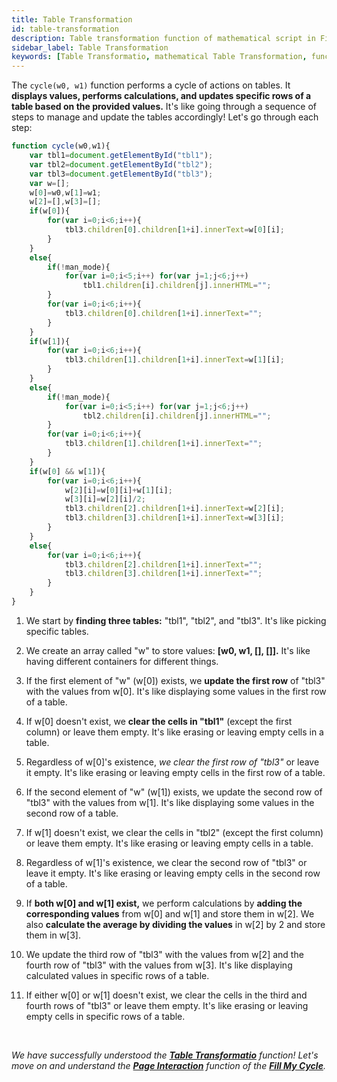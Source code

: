 ```yaml
---
title: Table Transformation
id: table-transformation
description: Table transformation function of mathematical script in Fill My Cycle Website 
sidebar_label: Table Transformation
keywords: [Table Transformatio, mathematical Table Transformation, function]
---
```


The `cycle(w0, w1)` function performs a cycle of actions on tables. It **displays values, performs calculations, and updates specific rows of a table based on the provided values.** It's like going through a sequence of steps to manage and update the tables accordingly!
Let's go through each step:

``` jsx title="script.js" {5-10,14-16,18,19,22-24,28-30,38-41,46-47} showLineNumbers
function cycle(w0,w1){
	var tbl1=document.getElementById("tbl1");
	var tbl2=document.getElementById("tbl2");
	var tbl3=document.getElementById("tbl3");
	var w=[];
	w[0]=w0,w[1]=w1;
	w[2]=[],w[3]=[];
	if(w[0]){
		for(var i=0;i<6;i++){
			tbl3.children[0].children[1+i].innerText=w[0][i];
		}
	}
	else{
		if(!man_mode){
			for(var i=0;i<5;i++) for(var j=1;j<6;j++)
				tbl1.children[i].children[j].innerHTML="";
		}
		for(var i=0;i<6;i++){
			tbl3.children[0].children[1+i].innerText="";
		}
	}
	if(w[1]){
		for(var i=0;i<6;i++){
			tbl3.children[1].children[1+i].innerText=w[1][i];
		}
	}
	else{
		if(!man_mode){
			for(var i=0;i<5;i++) for(var j=1;j<6;j++)
				tbl2.children[i].children[j].innerHTML="";
		}
		for(var i=0;i<6;i++){
			tbl3.children[1].children[1+i].innerText="";
		}
	}
	if(w[0] && w[1]){
		for(var i=0;i<6;i++){
			w[2][i]=w[0][i]+w[1][i];
			w[3][i]=w[2][i]/2;
			tbl3.children[2].children[1+i].innerText=w[2][i];
			tbl3.children[3].children[1+i].innerText=w[3][i];
		}
	}
	else{
		for(var i=0;i<6;i++){
			tbl3.children[2].children[1+i].innerText="";
			tbl3.children[3].children[1+i].innerText="";
		}
	}
}
```
1.	We start by **finding three tables:** "tbl1", "tbl2", and "tbl3". It's like picking specific tables.

2.	We create an array called "w" to store values: **[w0, w1, [], []].** It's like having different containers for different things.

3.	If the first element of "w" (w[0]) exists, we **update the first row** of "tbl3" with the values from w[0]. It's like displaying some values in the first row of a table.

4.	If w[0] doesn't exist, we **clear the cells in "tbl1"** (except the first column) or leave them empty. It's like erasing or leaving empty cells in a table.

5.	Regardless of w[0]'s existence, *we clear the first row of "tbl3"* or leave it empty. It's like erasing or leaving empty cells in the first row of a table.

6.	If the second element of "w" (w[1]) exists, we update the second row of "tbl3" with the values from w[1]. It's like displaying some values in the second row of a table.

7.	If w[1] doesn't exist, we clear the cells in "tbl2" (except the first column) or leave them empty. It's like erasing or leaving empty cells in a table.

8.	Regardless of w[1]'s existence, we clear the second row of "tbl3" or leave it empty. It's like erasing or leaving empty cells in the second row of a table.

9.	If **both w[0] and w[1] exist,** we perform calculations by **adding the corresponding values** from w[0] and w[1] and store them in w[2]. We also **calculate the average by dividing the values** in w[2] by 2 and store them in w[3].

10.	We update the third row of "tbl3" with the values from w[2] and the fourth row of "tbl3" with the values from w[3]. It's like displaying calculated values in specific rows of a table.

11.	If either w[0] or w[1] doesn't exist, we clear the cells in the third and fourth rows of "tbl3" or leave them empty. It's like erasing or leaving empty cells in specific rows of a table.

<br />
  
  _We have successfully understood the [**Table Transformatio**](table-transformation) function! Let's move on and understand the [**Page Interaction**](page-interaction) function of the **[Fill My Cycle](https://fillmycycle.tcetmumbai.in/)**._